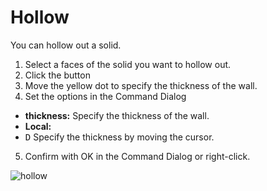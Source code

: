 
# Hollow

<Reference shortcut="" command="Hollow" button="Right of Command Bar" />

You can hollow out a solid.

1. Select a faces of the solid you want to hollow out.
2. Click the button <ButtonIcon type="button-hollow" />
3. Move the yellow dot to specify the thickness of the wall.
4. Set the options in the Command Dialog
  - **thickness:** Specify the thickness of the wall.
  - **Local:** 
  - <kbd>D</kbd> Specify the thickness by moving the cursor.
5. Confirm with OK in the Command Dialog or right-click.

![hollow](/img/hollow.gif)